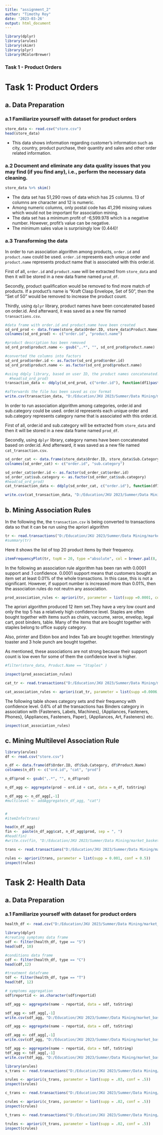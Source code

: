 ```yaml
---
title: "assignment_2"
author: "Timothy Roy"
date: '2023-03-26'
output: html_document
---
```

```r
library(dplyr)
library(arules)
library(skimr)
library(plyr)
library(RColorBrewer)

```
### Task 1 - Product Orders


# Task 1: Product Orders

## a. Data Preparation

### a.1 Familiarize yourself with dataset for product orders



```r
store_data <- read.csv("store.csv")
head(store_data)
```

* This data shows information regarding customer's information such as city, country, product purchase, their quantity and sales and other order related information.

### a.2 Document and eliminate any data quality issues that you may find (if you find any), i.e., perform the necessary data cleaning.

```r
store_data %>% skim()
```


* The data set has 51,290 rows of data which has 25 columns. 13 of columns are character and 12 is numeric.
* Among numeric columns, only postal code has 41,296 missing values which would not be important for association mining. 
* The data set has a minimum profit of -6,599.978 which is a negative number. However, profit's value can be negative. 
* The minimum sales value is surprisingly low (0.444)!


### a.3 Transforming the data 
In order to run association algorithm among products, `order.id` and `product.name` could be used. `order.id` represents each unique order and `product.name` represents product name that is associated with this order.id. 

First of all, `order.id` and `product.name` will be extracted from `store_data` and then it will be stored in a new data frame named `prod_df`. 

Secondly, product qualification would be removed to find more match of products. If a product's name is "Kraft Clasp Envelope, Set of 50", then the "Set of 50" would be removed to increase the product count. 

Thirdly, using `dplyr` library, product names have been concatenated based on order.id. And afterward, it was saved as a new file named `transactions.csv`. 

```r
#data frame with order.id and product.name have been created
sd_ord_prod <- data.frame(store_data$Order.ID, store_data$Product.Name)
colnames(sd_ord_prod) <- c("order.id", "product.name")

#product description has been removed
sd_ord_prod$product.name <- gsub(",.*", "", sd_ord_prod$product.name)

#converted the columns into factors
sd_ord_prod$order.id <- as.factor(sd_ord_prod$order.id)
sd_ord_prod$product.name <- as.factor(sd_ord_prod$product.name)

#using ddply library, based on user ID, the product names concatenated. 
  #head(sd_ord_prod)
transaction_data <- ddply(sd_ord_prod, c("order.id"), function(df1)paste(df1$product.name, collapse= ", "))

#afterwards the file has been saved as csv format
write.csv(transaction_data, "D:/Education/JKU 2023/Summer/Data Mining/market_basket_analysis/transactions.csv", quote = FALSE, row.names = FALSE)

```


In order to run association algorithm among categories, order.id and sub.category could be used. order.id represents each unique order and sub.category represents category name that is associated with this order.id. 

First of all, order.id and sub.category will be extracted from `store_data` and then it will be stored in a new data frame named `prod_df`. 

Secondly, using `dplyr` library, category names have been concatenated based on order.id. And afterward, it was saved as a new file named `cat_transaction.csv`. 


```r

sd_order_cat <- data.frame(store_data$Order.ID, store_data$Sub.Category)
colnames(sd_order_cat) <- c("order.id", "sub.category")

sd_order_cat$order.id <- as.factor(sd_order_cat$order.id)
sd_order_cat$sub.category <- as.factor(sd_order_cat$sub.category)
#head(sd_ord_prod)
cat_transaction_data <- ddply(sd_order_cat, c("order.id"), function(df1)paste(df1$sub.category, collapse= ", "))

write.csv(cat_transaction_data, "D:/Education/JKU 2023/Summer/Data Mining/market_basket_analysis/cat_transactions.csv", quote = FALSE, row.names = FALSE)
```


## b. Mining Association Rules

In the following the, the `transaction.csv` is being converted to transactions data so that it can be run using the apriori algorithm 

```r
tr <- read.transactions("D:/Education/JKU 2023/Summer/Data Mining/market_basket_analysis/transactions.csv", format ="basket", sep = ",")
#summary(tr)
```


Here it shows the list of top 20 product items by their frequency. 

```r
itemFrequencyPlot(tr, topN = 20, type ="absolute", col = brewer.pal(8, 'Pastel2'), main ="Absolute Item Frequency Plot")
```

In the following an association rule algorithm has been ran with 0.0001 support and .1 confidence. 0.0001 support means that customers bought an item set at least 0.01% of the whole transactions. In this case, this is not a significant. However, if support number is increased more than 0.01%, then the association rules do not reutrn any association. 

```r
prod_association_rules <- apriori(tr, parameter = list(supp =0.0001, conf = 0.1, maxlen = 10))


```

The apriori algorithm produced 12 item set.They have a very low count and only the top 5 has a relatively high confidence level. Staples are often bought together with items such as chairs, vaccume, xerox, envelop, legal cart, post binders, table. Many of the items that are bought together with staples belong to office supply category. 

Also, printer and Eldon box and Index Tab are bought together. Interstingly toaster and 3 hole punch are bought together. 

As mentioned, these associations are not strong because their support count is low even for some of them the confidence level is higher. 

```r
#filter(store_data, Product.Name == "Staples" )
```


```r
inspect(prod_association_rules)
```


```r
cat_tr <- read.transactions("D:/Education/JKU 2023/Summer/Data Mining/market_basket_analysis/cat_transactions.csv", format ="basket", sep = ",")
```

```r
cat_association_rules <- apriori(cat_tr, parameter = list(supp =0.0006, conf = 0.5))
```
The following table shows category sets and their frequency with confidence level. 0.6% of all the transactions has Binders category in association with  	{Fasteners, Labels, Machines}, {Appliances, Fasteners, Phones}, {Appliances, Fasteners, Paper}, {Appliances, Art, Fasteners} etc. 

```r
inspect(cat_association_rules)
```



## c. Mining Multilevel Association Rule

```r
library(arules)
df <- read.csv("store.csv")

n_df <- data.frame(df$Order.ID, df$Sub.Category, df$Product.Name)
colnames(n_df) <- c("ord.id", "cat", "prod")

n_df$prod <- gsub(",.*", "", n_df$prod)

n_df_agg <- aggregate(prod ~ ord.id + cat, data = n_df, toString)

n_df_agg <- n_df_agg[,-1]
#multilevel <- addAggregate(n_df_agg, "cat")


#
#itemInfo(trans)

head(n_df_agg)
fin <-  paste(n_df_agg$cat, n_df_agg$prod, sep = ", ")
#head(fin)
#write.csv(fin, "D:/Education/JKU 2023/Summer/Data Mining/market_basket_analysis/test.csv", quote = FALSE, row.names = FALSE)

trans <- read.transactions("D:/Education/JKU 2023/Summer/Data Mining/market_basket_analysis/test.csv", format ="basket", sep = ",")

rules <- apriori(trans, parameter = list(supp = 0.001, conf = 0.5))
inspect(rules)

```




# Task 2: Health Data

## a. Data Preparation

### a.1 Familiarize yourself with dataset for product orders

```r
health_df <- read.csv("D:/Education/JKU 2023/Summer/Data Mining/market_basket_analysis/health.csv")


```

```r
library(dplyr)
#creating symptoms data frame
sdf <- filter(health_df, type == "S")
head(sdf, 10)
```

```r
#conditions data frame
cdf <- filter(health_df, type == "C")
head(cdf,12)
```

```r
#treatment dataframe
tdf <- filter(health_df, type == "T")
head(tdf, 12)
```

```r
# symptoms aggregation
sdf$reportid <- as.character(sdf$reportid)

```

```r
sdf_agg <- aggregate(name ~ reportid, data = sdf, toString)

sdf_agg <- sdf_agg[,-1]
write.csv(sdf_agg, "D:/Education/JKU 2023/Summer/Data Mining/market_basket_analysis/s.csv", quote = FALSE, row.names = FALSE)

```

```r
cdf_agg <- aggregate(name ~ reportid, data = cdf, toString)

cdf_agg <- cdf_agg[,-1]
write.csv(cdf_agg, "D:/Education/JKU 2023/Summer/Data Mining/market_basket_analysis/c.csv", quote = FALSE, row.names = FALSE)

```

```r
tdf_agg <- aggregate(name ~ reportid, data = tdf, toString)
tdf_agg <- tdf_agg[,-1]
write.csv(tdf_agg, "D:/Education/JKU 2023/Summer/Data Mining/market_basket_analysis/t.csv", quote = FALSE, row.names = FALSE)
```

```r
library(arules)
s_trans <- read.transactions("D:/Education/JKU 2023/Summer/Data Mining/market_basket_analysis/s.csv", format ="basket", sep = ",")

```

```r
srules <- apriori(s_trans, parameter = list(supp = .03, conf = .5))
inspect(srules)
```

```r

c_trans <- read.transactions("D:/Education/JKU 2023/Summer/Data Mining/market_basket_analysis/c.csv", format ="basket", sep = ",")

```

```r
crules <- apriori(c_trans, parameter = list(supp = .02, conf = .5))
inspect(crules)
```


```r

t_trans <- read.transactions("D:/Education/JKU 2023/Summer/Data Mining/market_basket_analysis/t.csv", format ="basket", sep = ",")

```

```r
trules <- apriori(t_trans, parameter = list(supp = .02, conf = .5))
inspect(crules)
```


